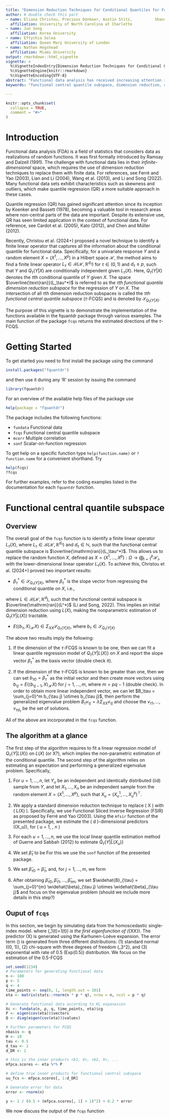 ```yaml
---
title: "Dimension Reduction Techniques for Conditional Quantiles for Functional Data in R: A Vignette"
author: # double check this part 
- name: Eliana Christou, Precious Donkoer, Austin Stitz,          Shanshan Wang
  affiliation: University of North Carolina at Charlotte
- name: Jun Song
  affiliation: Korea University
- name: Eftychia Solea
  affiliation: Queen Mary University of London
- name: Nathan Hogshead
  affiliation: Miami University
output: rmarkdown::html_vignette
vignette: >
  %\VignetteIndexEntry{Dimension Reduction Techniques for Conditional Quantiles for Functional Data in R: A Vignette}
  %\VignetteEngine{knitr::rmarkdown}
  %\VignetteEncoding{UTF-8}
abstract: "Functional data analysis has received increasing attention in recent years due to its ability to handle infinite-dimensional functional predictors, which require dimension reduction techniques. However, existing research primarily relies on traditional mean regression methods, with limited focus on quantile regression. `fquantdr` is an `R` package that addresses this gap by performing dimension reduction for conditional quantiles in functional data, identifying the directions that span the Functional Central Quantile Subspace (FCQS)."
keywords: "functional central quantile subspace, dimension reduction, conditional quantiles, functional data analysis"

---
```


```r
knitr::opts_chunk$set(
  collapse = TRUE,
  comment = "#>"
)
```

# Introduction

Functional data analysis (FDA) is a field of statistics that considers data as realizations of random functions. It was first formally introduced by Ramsay and Dalzell (1991). The challenge with functional data lies in their *infinite-dimensional* space, which requires the use of dimension reduction techniques to replace them with finite data. For references, see Ferré and Yao (2003), Lian and Li (2004), Wang et al. (2013), and Li and Song (2022). Many functional data sets exhibit characteristics such as skewness and outliers, which make quantile regression (QR) a more suitable approach in these cases.

Quantile regression (QR) has gained significant attention since its inception by Koenker and Bassett (1978), becoming a valuable tool in research areas where non-central parts of the data are important. Despite its extensive use, QR has seen limited application in the context of functional data. For reference, see Cardot et al. (2005), Kato (2012), and Chen and Müller (2012).


Recently, Christou et al. (2024+) proposed a novel technique to identify a finite linear operator that captures all the information about the conditional quantile for functional data. Specifically, for a univariate response $Y$ and a random element $X = (X^1, \ldots, X^p)$ in a Hilbert space $\mathscr{H}$, the method aims to find a finite linear operator $L_\tau \in \mathscr{B}(\mathscr{H}, \mathbb{R}^{d_\tau})$ for $\tau \in (0, 1)$ and $d_\tau \leq p$, such that $Y$ and $Q_\tau(Y|X)$ are conditionally independent given $L_\tau(X)$. Here, $Q_\tau(Y|X)$ denotes the $\tau$th conditional quantile of $Y$ given $X$. The space $\overline{\text{ran}}(L_\tau^*)$ is referred to as the *$\tau$th functional quantile dimension reduction subspace* for the regression of $Y$ on $X$. The intersection of all $\tau$th dimension reduction subspaces is called the *$\tau$th functional central quantile subspace* ($\tau$-FCQS) and is denoted by $\mathcal{S}_{Q_\tau(Y|X)}$.

The purpose of this vignette is to demonstrate the implementation of the functions available in the fquantdr package through various examples. The main function of the package `fcqs` returns the estimated directions of the $\tau$-FCQS.

# Getting Started

To get started you need to first install the package using the command
```r
install.packages("fquantdr")
```

and then use it during any 'R' session by issuing the command
```r
library(fquantdr)
```

For an overview of the available help files of the package use
```r
help(package = "fquantdr")
```

The package includes the following functions:

* `fundata` Functional data
* `fcqs` Functional central quantile subspace
* `mcorr` Multiple correlation
* `sonf` Scalar-on-function regression

<!-- * `discrete` Discretize conversion of a continuous numeric vector -->
<!-- * `gramatrix` Computes the center gram matrix -->
<!-- * `matpower` Power of a matrix -->
<!-- * `mcorr` Multiple correlation between two random vectors -->
<!-- * `mppower` Moore-Penrose type power -->
<!-- * `qmat` Computes a transformed identity matrix -->
<!-- * `rigpower` Ridge-regression type power -->
<!-- * `slav` Compute slice average  -->
<!-- * `slprob` Compute slice proportions  -->
<!-- * `symmetry` Symmtrize Matrix -->

To get help on a specific function type `help(function.name)` or `?function.name` for a convenient shorthand. Try
```r
help(fcqs)
?fcqs
```

For further examples, refer to the coding examples listed in the documentation for each `fquantdr` function.

# Functional central quantile subspace
## Overview

The overall goal of the `fcqs` function is to identify a finite linear operator $L_\tau(X)$, where $L_{\tau} \in \mathscr{B}(\mathscr{H}, \mathbb{R}^{d_\tau})$ and $d_{\tau} \in \mathbb{N}$, such that the functional central quantile subspace is $\overline{\mathrm{ran}}(L_\tau^*)$. This allows us to replace the random function $X$, defined as $X = (X^1, \dots, X^p): \Omega \rightarrow \bigoplus_{i=1}^{p} \mathcal{H}_i$, with the lower-dimensional linear operator $L_\tau(X)$. To achieve this, Christou et al. (2024+) proved two important results:

* $\beta_\tau^* \in \mathcal{S}_{Q_{\tau}(Y|X)}$, where $\beta_\tau^*$ is the slope vector from regressing the conditional quantile on $X$, i.e.,

\begin{eqnarray*}
(\alpha_{\tau}^*, \beta_{\tau}^*) = \arg \min_{(a_{\tau}, b_{\tau})} E [Q_{\tau}\{Y|L(X)\} - a_{\tau} - \langle b_{\tau}, X \rangle_{\mathscr{H}}]^2
\end{eqnarray*}
where $L \in \mathscr{B}(\mathscr{H}, \mathbb{R}^d)$, such that the functional central subspace is $\overline{\mathrm{ran}}(L^*)$ (Li and Song, 2022). This implies an initial dimension reduction using $L(X)$, making the nonparametric estimation of $Q_\tau(Y|L(X))$ tractable. 

* $E({\langle b_\tau, X \rangle}_\mathscr{H} X ) \in \Sigma_{XX} \mathcal{S}_{Q_\tau (Y|X)}$, where $b_\tau \in \mathcal{S}_{Q_\tau (Y|X)}$

The above two results imply the following:

1. If the dimension of the $\tau$-FCQS is known to be one, then we can fit a linear quantile regression model of $Q_\tau\{Y|L(X)\}$ on $X$ and report the 
slope vector $\beta_\tau^*$ as the basis vector (double check it).

1. If the dimension of the $\tau$-FCQS is known to be greater than one, then we can set $b_{\tau 0} = \beta_\tau^*$ as the initial vector and then create more vectors using $b_{\tau j} = E(\langle b_{\tau j-1}, X \rangle_\mathscr{H} X)$ for $j = 1, ..., m$, where $m = pq-1$ (double check). In order to obtain more linear independent vector, we can let $B_\tau = \sum_{j=0}^m b_{\tau j} \otimes b_{\tau j}$, then perform the generalized eigenvalue problem $B_\tau v_{\tau j} = \lambda \Sigma_{XX} v_{\tau j}$ and choose the $v_{\tau 1}, ..., v_{\tau d_\tau}$ be the set of solutions. 

All of the above are incorporated in the `fcqs` function.

## The algorithm at a glance

The first step of the algorithm requires to fit a linear regression model of $Q_\tau \{Y|L(X) \}$ on $L(X)$ (or X?), which implies the non-parametric estimation of the conditional quantile. The second step of the algorithm relies on estimating an expectation and performing a generalized eigenvalue problem.  Specifically,

1. For $u=1, \dots, n$, let $Y_u$ be an independent and identically distributed (iid) sample from $Y$, and let $X_1, \dots, X_n$ be an independent sample from the random element $X = (X^1, \dots, X^p)$, such that $X_u = (X_u^1, \dots, X_u^p)^{\top}$.

1. We apply a standard dimension reduction technique to replace \( X \) with \( L(X) \). Specifically, we use Functional Sliced Inverse Regression (FSIR) as proposed by Ferré and Yao (2003). Using the `mfsir` function of the presented package, we estimate the \( d \)-dimensional predictors \(\widehat{L}(X_u)\), for \( u = 1, \dots, n \)

1. For each $u=1, \dots, n$, we use the local linear quantile estimation method of Guerre and Sabbah (2012) to estimate $\widehat{Q}_{\tau}\{Y| \widehat{L}(X_u)\}$

1. We set $\widehat{\beta}_{\tau}$ to be 
\begin{eqnarray*}
(\widehat{\alpha}_{\tau}, \widehat{\beta}_{\tau}) = \arg \min_{(a_{\tau}, b_{\tau})} \sum_{u=1}^{n} [\widehat{Q}_{\tau}\{Y | \widehat{L}(X_u)\} - a_{\tau} - \langle b_{\tau}, X_u \rangle_{\mathscr{H}}]^2,
\end{eqnarray*}
For this we use the `sonf` function of the presented package.

1. We set $\widehat{\beta}_{\tau 0} = \widehat{\beta}_{\tau}$, and, for $j=1, \dots, m$, we form
\begin{eqnarray*}
\widehat{\beta}_{\tau j} = n^{-1} \sum_{u=1}^{n}\langle \widehat{\beta}_{\tau j-1}, X_u \rangle_{\mathscr{H}}X_u.
\end{eqnarray*}

1. After obtaining $\widehat{\beta}_{\tau 0}, \widehat{\beta}_{\tau 1}, \dots, \widehat{\beta}_{\tau m}$, we set $\widehat{B}_{\tau} = \sum_{j=0}^{m} \widehat{\beta}_{\tau j} \otimes \widehat{\beta}_{\tau j}$ and focus on the eigenvalue problem (should we include more details in this step?)

## Ouput of `fcqs`
In this section, we begin by simulating data from the homoscedastic single-index model.
\begin{eqnarray*}
\quad Y &= \frac{1}{0.5 + (\langle \beta_1, X \rangle_{\mathscr{H}} +1)^2} + 0.2\varepsilon, \ \text{where} \ \mathcal{S}_{Q_{\tau}(Y|X)} = \mathrm{span} \{\beta_1\}
\end{eqnarray*}
where \(\beta_1(t)=\psi_1(t)\) is the first eigenfunction of \(\Sigma_{XX}\). The predictor \(X\) is generated using the Karhunen-Loève expansion. The error term \(\varepsilon\) is generated from three different distributions: (1) standard normal \(\mathcal{N}(0, 1)\), (2) chi-square with three degrees of freedom \(\mathcal{X}_3^2\), and (3) exponential with rate of 0.5 (Exp(0.5)) distribution. We focus on the estimation of the 0.5-FCQS
```r
set.seed(1234)
# Parameters for generating functional data
n <- 100
p <- 5
q <- 4
time_points <- seq(0, 1, length.out = 101)
eta <- matrix(stats::rnorm(n * p * q), nrow = n, ncol = p * q)

# Generate functional data according to KL expanasion
Xc <- fundata(n, p, q, time_points, eta)$cg
P <- eigen(cov(eta))$vectors
Q <- diag(eigen(cov(eta))$values)

# Further parameters for FCQS
nbasis <- q
H <- 10
tau <- 0.5
d_tau <- 1
d_DR <- 1

# this is the inner products <b1, X>, <b2, X>, ... 
mfpca.scores <- eta %*% P

# define true inner products for functional central subspace
uu_fcs <- mfpca.scores[, 1:d_DR]

# Generate error for data
error <- rnorm(n)

y <- 1 / (0.5 + (mfpca.scores[, 1] + 1)^2) + 0.2 * error
```
We now discuss the output of the `fcqs` function
```r

```
